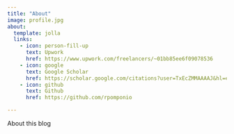 ```yaml
---
title: "About"
image: profile.jpg
about:
  template: jolla
  links:
    - icon: person-fill-up
      text: Upwork
      href: https://www.upwork.com/freelancers/~01bb85ee6f09078536
    - icon: google
      text: Google Scholar
      href: https://scholar.google.com/citations?user=TxEcZMMAAAAJ&hl=en
    - icon: github
      text: Github
      href: https://github.com/rpomponio

---
```


About this blog
